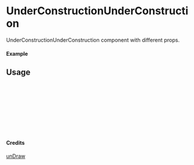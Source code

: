 
<Meta of={UnderConstructionUnderConstruction} title="unDraw/UnderConstructionUnderConstruction" />

# UnderConstructionUnderConstruction

UnderConstructionUnderConstruction component with different props.

#### Example

<Canvas of={UnderConstructionUnderConstruction.Primary} />

## Usage

```ts
import { UnderConstructionUnderConstruction } from "yadl-ui";

const Example = () => {
  return (
      <UnderConstructionUnderConstruction />
  );
};

export default Example;
```

#### Credits
[unDraw](https://undraw.co/illustrations)
